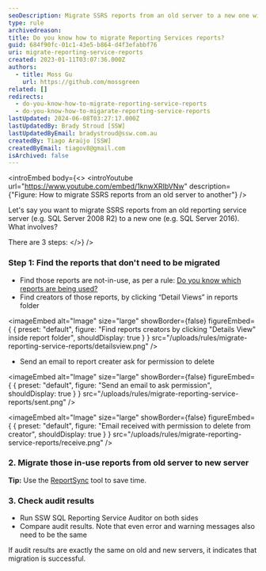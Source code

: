 ```yaml
---
seoDescription: Migrate SSRS reports from an old server to a new one with ease using these 3 simple steps.
type: rule
archivedreason:
title: Do you know how to migrate Reporting Services reports?
guid: 684f90fc-01c1-43e5-b864-d4f3efabbf76
uri: migrate-reporting-service-reports
created: 2023-01-11T03:07:36.000Z
authors:
  - title: Moss Gu
    url: https://github.com/mossgreen
related: []
redirects:
  - do-you-know-how-to-migrate-reporting-service-reports
  - do-you-know-how-to-migarate-reporting-service-reports
lastUpdated: 2024-06-08T03:27:17.000Z
lastUpdatedBy: Brady Stroud [SSW]
lastUpdatedByEmail: bradystroud@ssw.com.au
createdBy: Tiago Araújo [SSW]
createdByEmail: tiagov8@gmail.com
isArchived: false
---
```


<introEmbed
  body={<>
<introYoutube url="https://www.youtube.com/embed/1knwXRIbVNw" description={"Figure: How to migrate SSRS reports from an old server to another"} />

Let's say you want to migrate SSRS reports from an old reporting service server (e.g. SQL Server 2008 R2) to a new one (e.g. SQL Server 2016). What involves?

There are 3 steps:
  </>}
/>
### Step 1: Find the reports that don't need to be migrated

- Find those reports are not-in-use, as per a rule: [Do you know which reports are being used?](/do-you-know-which-reports-are-being-used)
- Find creators of those reports, by clicking “Detail Views” in reports folder

  
<imageEmbed
  alt="Image"
  size="large"
  showBorder={false}
  figureEmbed={ {
    preset: "default",
    figure: "Find reports creators by clicking \"Details View\" inside report folder",
    shouldDisplay: true
  } }
  src="/uploads/rules/migrate-reporting-service-reports/detailsview.png"
/>


- Send an email to report creater ask for permission to delete

  
<imageEmbed
  alt="Image"
  size="large"
  showBorder={false}
  figureEmbed={ {
    preset: "default",
    figure: "Send an email to ask permission",
    shouldDisplay: true
  } }
  src="/uploads/rules/migrate-reporting-service-reports/sent.png"
/>


  
<imageEmbed
  alt="Image"
  size="large"
  showBorder={false}
  figureEmbed={ {
    preset: "default",
    figure: "Email received with permission to delete from creator",
    shouldDisplay: true
  } }
  src="/uploads/rules/migrate-reporting-service-reports/receive.png"
/>


### 2. Migrate those in-use reports from old server to new server

**Tip:** Use the [ReportSync](https://github.com/dapaxx/reportsync) tool to save time.

### 3. Check audit results

- Run SSW SQL Reporting Service Auditor on both sides
- Compare audit results. Note that even error and warning messages also need to be the same

If audit results are exactly the same on old and new servers, it indicates that migration is successful.
